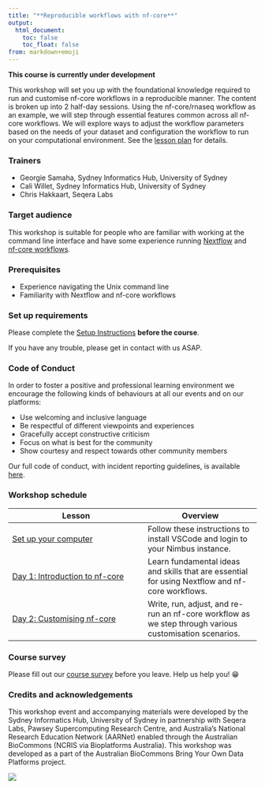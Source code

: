 ```yaml
---
title: "**Reproducible workflows with nf-core**"
output:
  html_document:
    toc: false
    toc_float: false
from: markdown+emoji
---
```


**This course is currently under development**

This workshop will set you up with the foundational knowledge required to run and customise nf-core workflows in a reproducible manner. The content is broken up into 2 half-day sessions. Using the nf-core/rnaseq workflow as an example, we will step through essential features common across all nf-core workflows. We will explore ways to adjust the workflow parameters based on the needs of your dataset and configuration the workflow to run on your computational environment. See the [lesson plan](notebooks/0.0_welcome.qmd) for details. 

### **Trainers**{.unlisted}

* Georgie Samaha, Sydney Informatics Hub, University of Sydney
* Cali Willet, Sydney Informatics Hub, University of Sydney
* Chris Hakkaart, Seqera Labs

### **Target audience**{.unlisted}

This workshop is suitable for people who are familiar with working at the command line interface and have some experience running [Nextflow](https://www.nextflow.io/) and [nf-core workflows](https://nf-co.re/pipelines). 

### **Prerequisites**{.unlisted}

* Experience navigating the Unix command line 
* Familiarity with Nextflow and nf-core workflows 

### **Set up requirements**{.unlisted}

Please complete the [Setup Instructions](./setup.html) **before the course**.

If you have any trouble, please get in contact with us ASAP.

### **Code of Conduct**{.unlisted}

In order to foster a positive and professional learning environment we encourage the following kinds of behaviours at all our events and on our platforms:

* Use welcoming and inclusive language
* Be respectful of different viewpoints and experiences
* Gracefully accept constructive criticism
* Focus on what is best for the community
* Show courtesy and respect towards other community members

Our full code of conduct, with incident reporting guidelines, is available [here](https://sydney-informatics-hub.github.io/codeofconduct/).

### **Workshop schedule**{.unlisted}

| Lesson     | Overview |
|------------|----------|
| [Set up your computer](setup.html)| Follow these instructions to install VSCode and login to your Nimbus instance. |
| [Day 1: Introduction to nf-core](notebooks/1.0_intro.html)| Learn fundamental ideas and skills that are essential for using Nextflow and nf-core workflows. |
| [Day 2: Customising nf-core](notebooks/2.0_intro.html)| Write, run, adjust, and re-run an nf-core workflow as we step through various customisation scenarios. |

### **Course survey**{.unlisted}

Please fill out our [course survey](https://www.surveymonkey.com/r/custom-nfcore) before you leave. Help us help you! 😁

### **Credits and acknowledgements**{.unlisted}

This workshop event and accompanying materials were developed by the Sydney Informatics Hub, University of Sydney in partnership with Seqera Labs, Pawsey Supercomputing Research Centre, and Australia’s National Research Education Network (AARNet) enabled through the Australian BioCommons (NCRIS via Bioplatforms Australia). This workshop was developed as a part of the Australian BioCommons Bring Your Own Data Platforms project. 

![](./figs/0.0_logos.png)